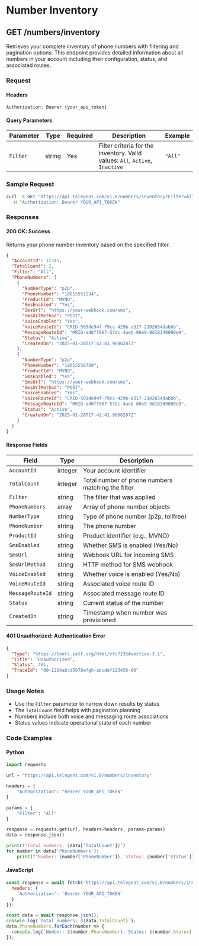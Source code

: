 # Number Inventory

## GET /numbers/inventory

Retrieves your complete inventory of phone numbers with filtering and pagination options. This endpoint provides detailed information about all numbers in your account including their configuration, status, and associated routes.

### Request

#### Headers

```
Authorization: Bearer {your_api_token}
```

#### Query Parameters

| Parameter | Type | Required | Description | Example |
| --- | --- | --- | --- | --- |
| `Filter` | string | Yes | Filter criteria for the inventory. Valid values: `All`, `Active`, `Inactive` | `"All"` |

### Sample Request

```bash
curl -X GET "https://api.telegent.com/v1.0/numbers/inventory?Filter=All" \
  -H "Authorization: Bearer YOUR_API_TOKEN"
```

### Responses

#### 200 OK: Success

Returns your phone number inventory based on the specified filter.

```json
{
  "AccountId": 12345,
  "TotalCount": 2,
  "Filter": "All",
  "PhoneNumbers": [
    {
      "NumberType": "p2p",
      "PhoneNumber": "18015551234",
      "ProductId": "MVNO",
      "SmsEnabled": "Yes",
      "SmsUrl": "https://your-webhook.com/sms",
      "SmsUrlMethod": "POST",
      "VoiceEnabled": "Yes",
      "VoiceRouteId": "CRID-509de94f-79cc-429b-a317-2102654dabbb",
      "MessageRouteId": "MRID-ad0ff867-57dc-4aeb-80e9-9d18349080e9",
      "Status": "Active",
      "CreatedOn": "2025-01-28T17:42:41.9606287Z"
    },
    {
      "NumberType": "p2p",
      "PhoneNumber": "18015556789",
      "ProductId": "MVNO",
      "SmsEnabled": "Yes",
      "SmsUrl": "https://your-webhook.com/sms",
      "SmsUrlMethod": "POST",
      "VoiceEnabled": "Yes",
      "VoiceRouteId": "CRID-509de94f-79cc-429b-a317-2102654dabbb",
      "MessageRouteId": "MRID-ad0ff867-57dc-4aeb-80e9-9d18349080e9",
      "Status": "Active",
      "CreatedOn": "2025-01-28T17:42:41.9606287Z"
    }
  ]
}
```

#### Response Fields

| Field | Type | Description |
| --- | --- | --- |
| `AccountId` | integer | Your account identifier |
| `TotalCount` | integer | Total number of phone numbers matching the filter |
| `Filter` | string | The filter that was applied |
| `PhoneNumbers` | array | Array of phone number objects |
| `NumberType` | string | Type of phone number (p2p, tollfree) |
| `PhoneNumber` | string | The phone number |
| `ProductId` | string | Product identifier (e.g., MVNO) |
| `SmsEnabled` | string | Whether SMS is enabled (Yes/No) |
| `SmsUrl` | string | Webhook URL for incoming SMS |
| `SmsUrlMethod` | string | HTTP method for SMS webhook |
| `VoiceEnabled` | string | Whether voice is enabled (Yes/No) |
| `VoiceRouteId` | string | Associated voice route ID |
| `MessageRouteId` | string | Associated message route ID |
| `Status` | string | Current status of the number |
| `CreatedOn` | string | Timestamp when number was provisioned |

#### 401 Unauthorized: Authentication Error

```json
{
  "Type": "https://tools.ietf.org/html/rfc7235#section-3.1",
  "Title": "Unauthorized",
  "Status": 401,
  "TraceId": "00-1234abcd5678efgh-abcdef123456-00"
}
```

### Usage Notes

- Use the `Filter` parameter to narrow down results by status
- The `TotalCount` field helps with pagination planning
- Numbers include both voice and messaging route associations
- Status values indicate operational state of each number

### Code Examples

#### Python

```python
import requests

url = "https://api.telegent.com/v1.0/numbers/inventory"

headers = {
    "Authorization": "Bearer YOUR_API_TOKEN"
}

params = {
    "Filter": "All"
}

response = requests.get(url, headers=headers, params=params)
data = response.json()

print(f"Total numbers: {data['TotalCount']}")
for number in data['PhoneNumbers']:
    print(f"Number: {number['PhoneNumber']}, Status: {number['Status']}")
```

#### JavaScript

```javascript
const response = await fetch('https://api.telegent.com/v1.0/numbers/inventory?Filter=All', {
  headers: {
    'Authorization': 'Bearer YOUR_API_TOKEN'
  }
});

const data = await response.json();
console.log(`Total numbers: ${data.TotalCount}`);
data.PhoneNumbers.forEach(number => {
  console.log(`Number: ${number.PhoneNumber}, Status: ${number.Status}`);
});
```